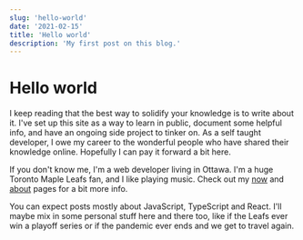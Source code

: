 ```yaml
---
slug: 'hello-world'
date: '2021-02-15'
title: 'Hello world'
description: 'My first post on this blog.'
---
```


# Hello world

I keep reading that the best way to solidify your knowledge is to write about it. I've set up this site as a way to learn in public, document some helpful info, and have an ongoing side project to tinker on. As a self taught developer, I owe my career to the wonderful people who have shared their knowledge online. Hopefully I can pay it forward a bit here.

If you don't know me, I'm a web developer living in Ottawa. I'm a huge Toronto Maple Leafs fan, and I like playing music. Check out my [now](/now) and [about](/about) pages for a bit more info.

You can expect posts mostly about JavaScript, TypeScript and React. I'll maybe mix in some personal stuff here and there too, like if the Leafs ever win a playoff series or if the pandemic ever ends and we get to travel again.
